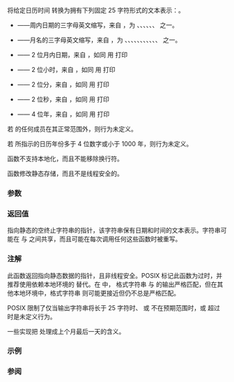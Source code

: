 {{cpp/title|asctime}}
{{cpp/chrono/c/navbar}}
{{ddcl|header=ctime|
char* asctime( const std::tm* time_ptr );
}}

将给定日历时间 {{lc|std::tm}} 转换为拥有下列固定 25 字符形式的文本表示：{{c|Www Mmm dd hh:mm:ss yyyy\n}}。
*{{tt|Www}} ——周内日期的三字母英文缩写，来自 {{c|time_ptr-&gt;tm_wday}}，为 {{tt|Mon}}、{{tt|Tue}}、{{tt|Wed}}、{{tt|Thu}}、{{tt|Fri}}、{{tt|Sat}}、{{tt|Sun}} 之一。
*{{tt|Mmm}} ——月名的三字母英文缩写，来自 {{c|time_ptr-&gt;tm_mon}}，为 {{tt|Jan}}、{{tt|Feb}}、{{tt|Mar}}、{{tt|Apr}}、{{tt|May}}、{{tt|Jun}}、{{tt|Jul}}、{{tt|Aug}}、{{tt|Sep}}、{{tt|Oct}}、{{tt|Nov}}、{{tt|Dec}} 之一。
*{{tt|dd}} —— 2 位月内日期，来自 {{c|timeptr-&gt;tm_mday}}，如同 {{lc|sprintf}} 用 {{c|%2d}} 打印
*{{tt|hh}} —— 2 位小时，来自 {{c|timeptr-&gt;tm_hour}}，如同 {{lc|sprintf}} 用 {{c|%.2d}} 打印
*{{tt|mm}} —— 2 位分，来自 {{c|timeptr-&gt;tm_min}}，如同 {{lc|sprintf}} 用 {{c|%.2d}} 打印
*{{tt|ss}} —— 2 位秒，来自 {{c|timeptr-&gt;tm_sec}}，如同 {{lc|sprintf}} 用 {{c|%.2d}} 打印
*{{tt|yyyy}} —— 4 位年，来自 {{c|timeptr-&gt;tm_year + 1900}}，如同 {{lc|sprintf}} 用 {{c|%4d}} 打印

若 {{c|*time_ptr}} 的任何成员在其正常范围外，则行为未定义。

若 {{c|time_ptr-&gt;tm_year}} 所指示的日历年份多于 4 位数字或小于 1000 年，则行为未定义。

函数不支持本地化，而且不能移除换行符。

函数修改静态存储，而且不是线程安全的。

===参数===
{{par begin}}
{{par | time_ptr |指向 {{lc|std::tm}} 对象的指针，指定要打印的时间}}
{{par end}}

===返回值===
指向静态的空终止字符串的指针，该字符串保有日期和时间的文本表示。字符串可能在 {{tt|std::asctime}} 与 {{lc|std::ctime}} 之间共享，而且可能在每次调用任何这些函数时被重写。

===注解===
此函数返回指向静态数据的指针，且非线程安全。POSIX 标记此函数为过时，并推荐使用依赖本地环境的 {{lc|std::strftime}} 替代。在 {{lc|std::locale}}{{tt|("C")}} 中，{{lc|std::strftime}} 格式字符串 {{c|"%c\n"}} 与 {{tt|std::asctime}} 的输出严格匹配，但在其他本地环境中，格式字符串 {{c|"%a %b %e %H:%M:%S %Y\n"}} 则可能更接近但仍不总是严格匹配。

POSIX 限制了仅当输出字符串将长于 25 字符时、{{tt|timeptr-&gt;tm_wday}} 或 {{tt|timeptr-&gt;tm_mon}} 不在预期范围时，或 {{tt|timeptr-&gt;tm_year}} 超过 {{c|INT_MAX-1990}} 时是未定义行为。

一些实现把 {{c|1=timeptr-&gt;tm_mday==0}} 处理成上个月最后一天的含义。

===示例===
{{example
|code=
#include &lt;ctime&gt;
#include &lt;iomanip&gt;
#include &lt;iostream&gt;

int main()
{
    const std::time_t now = std::time(nullptr);

    for (const char* localeName : {"C", "en_US.utf8", "de_DE.utf8", "ja_JP.utf8"})
    {
        std::cout &lt;&lt; "locale " &lt;&lt; localeName &lt;&lt; ":\n" &lt;&lt; std::left;
        std::locale::global(std::locale(localeName));

        std::cout &lt;&lt; std::setw(40) &lt;&lt; "    asctime" &lt;&lt; std::asctime(std::localtime(&amp;now));

        // 用于比较的 strftime 输出:
        char buf[64];
        if (strftime(buf, sizeof buf, "%c\n", std::localtime(&amp;now)))
            std::cout &lt;&lt; std::setw(40) &lt;&lt; "    strftime %c" &lt;&lt; buf;

        if (strftime(buf, sizeof buf, "%a %b %e %H:%M:%S %Y\n", std::localtime(&amp;now)))
            std::cout &lt;&lt; std::setw(40) &lt;&lt; "    strftime %a %b %e %H:%M:%S %Y" &lt;&lt; buf;

        std::cout &lt;&lt; '\n';
    }
}
|p=true
|output=
locale C:
    asctime                             Wed Nov  4 00:45:01 2020
    strftime %c                         Wed Nov  4 00:45:01 2020
    strftime %a %b %e %H:%M:%S %Y       Wed Nov  4 00:45:01 2020

locale en_US.utf8:
    asctime                             Wed Nov  4 00:45:01 2020
    strftime %c                         Wed 04 Nov 2020 12:45:01 AM UTC
    strftime %a %b %e %H:%M:%S %Y       Wed Nov  4 00:45:01 2020

locale de_DE.utf8:
    asctime                             Wed Nov  4 00:45:01 2020
    strftime %c                         Mi 04 Nov 2020 00:45:01 UTC
    strftime %a %b %e %H:%M:%S %Y       Mi Nov  4 00:45:01 2020

locale ja_JP.utf8:
    asctime                             Wed Nov  4 00:45:01 2020
    strftime %c                         2020年11月04日 00時45分01秒
    strftime %a %b %e %H:%M:%S %Y       水 11月  4 00:45:01 2020
}}

===参阅===
{{dsc begin}}
{{dsc inc|cpp/chrono/c/dsc ctime}}
{{dsc inc|cpp/chrono/c/dsc strftime}}
{{dsc inc|cpp/io/manip/dsc put_time}}
{{dsc see c|c/chrono/asctime}}
{{dsc end}}

{{langlinks|de|en|es|fr|it|ja|pt|ru|tr}}